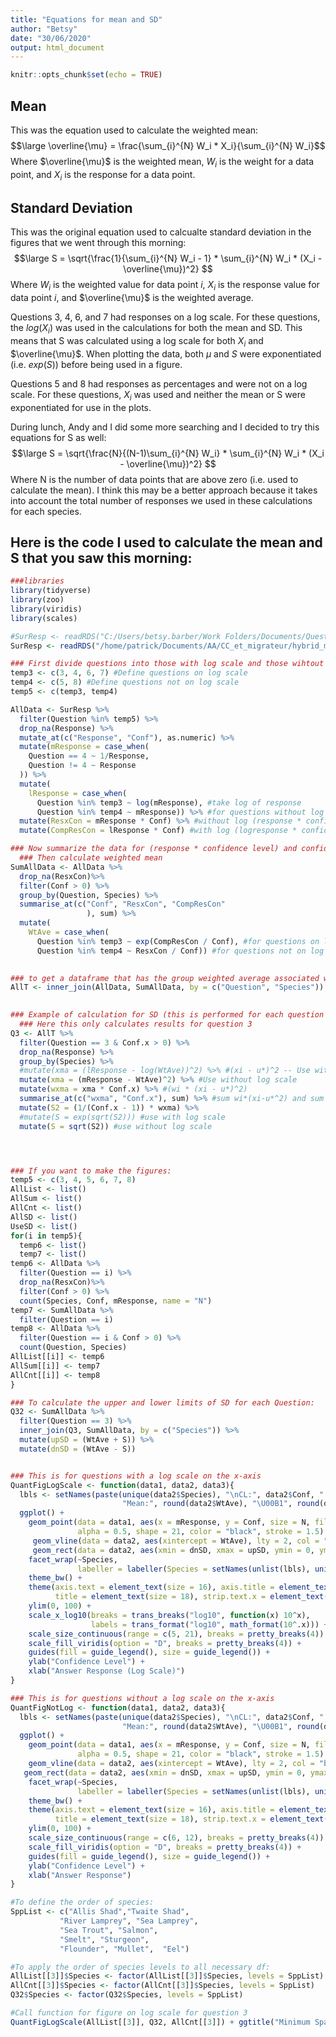 ```yaml
---
title: "Equations for mean and SD"
author: "Betsy"
date: "30/06/2020"
output: html_document
---
```


```r
knitr::opts_chunk$set(echo = TRUE)
```

## Mean

This was the equation used to calculate the weighted mean:
$$\large \overline{\mu} = \frac{\sum_{i}^{N} W_i * X_i}{\sum_{i}^{N} W_i}$$
Where $\overline{\mu}$ is the weighted mean, $W_i$ is the weight for a data point, and $X_i$ is the response for a data point.

## Standard Deviation

This was the original equation used to calcualte standard deviation in the figures that we went through this morning:
$$\large S = \sqrt{\frac{1}{\sum_{i}^{N} W_i - 1} * \sum_{i}^{N} W_i * (X_i - \overline{\mu})^2}  $$
Where $W_i$ is the weighted value for data point $i$, $X_i$ is the response value for data point $i$, and $\overline{\mu}$ is the weighted average.

Questions 3, 4, 6, and 7 had responses on a log scale.  For these questions, the $log(X_i)$ was used in the calculations for both the mean and SD.  This means that S was calculated using a log scale for both $X_i$ and $\overline{\mu}$.  When plotting the data, both $\mu$ and $S$ were exponentiated (i.e. $exp(S)$) before being used in a figure.

Questions 5 and 8 had responses as percentages and were not on a log scale.  For these questions, $X_i$ was used and neither the mean or S were exponentiated for use in the plots.

During lunch, Andy and I did some more searching and I decided to try this equations for S as well:
$$\large S = \sqrt{\frac{N}{(N-1)\sum_{i}^{N} W_i} * \sum_{i}^{N} W_i * (X_i - \overline{\mu})^2}  $$
Where N is the number of data points that are above zero (i.e. used to calculate the mean).  I think this may be a better approach because it takes into account the total number of responses we used in these calculations for each species.


## Here is the code I used to calculate the mean and S that you saw this morning:

```r
###libraries
library(tidyverse)
library(zoo)
library(viridis)
library(scales)

#SurResp <- readRDS("C:/Users/betsy.barber/Work Folders/Documents/Questionnaire/DF of survey responses.RDS")
SurResp <- readRDS("/home/patrick/Documents/AA/CC_et_migrateur/hybrid_model/questionnaire/DF of survey responses.RDS")

### First divide questions into those with log scale and those wihtout log scale:
temp3 <- c(3, 4, 6, 7) #Define questions on log scale
temp4 <- c(5, 8) #Define questions not on log scale
temp5 <- c(temp3, temp4)

AllData <- SurResp %>%
  filter(Question %in% temp5) %>%
  drop_na(Response) %>%
  mutate_at(c("Response", "Conf"), as.numeric) %>%
  mutate(mResponse = case_when(
    Question == 4 ~ 1/Response,
    Question != 4 ~ Response
  )) %>%
  mutate(
    lResponse = case_when(
      Question %in% temp3 ~ log(mResponse), #take log of response
      Question %in% temp4 ~ mResponse)) %>% #for questions without log
  mutate(ResxCon = mResponse * Conf) %>% #without log (response * confidence level)
  mutate(CompResCon = lResponse * Conf) #with log (logresponse * confidence level)

### Now summarize the data for (response * confidence level) and confidence level
  ### Then calculate weighted mean
SumAllData <- AllData %>%
  drop_na(ResxCon)%>%
  filter(Conf > 0) %>%
  group_by(Question, Species) %>%
  summarise_at(c("Conf", "ResxCon", "CompResCon"
                 ), sum) %>%
  mutate(
    WtAve = case_when(
      Question %in% temp3 ~ exp(CompResCon / Conf), #for questions on log scale
      Question %in% temp4 ~ ResxCon / Conf)) #for questions not on log scale
           

### to get a dataframe that has the group weighted average associated with each row of data:
AllT <- inner_join(AllData, SumAllData, by = c("Question", "Species"))
  

### Example of calculation for SD (this is performed for each question in the survey)
  ### Here this only calculates results for question 3
Q3 <- AllT %>%
  filter(Question == 3 & Conf.x > 0) %>%
  drop_na(Response) %>%
  group_by(Species) %>%
  #mutate(xma = (lResponse - log(WtAve))^2) %>% #(xi - u*)^2 -- Use with log scale
  mutate(xma = (mResponse - WtAve)^2) %>% #Use without log scale
  mutate(wxma = xma * Conf.x) %>% #(wi * (xi - u*)^2)
  summarise_at(c("wxma", "Conf.x"), sum) %>% #sum wi*(xi-u*^2) and sum of wi
  mutate(S2 = (1/(Conf.x - 1)) * wxma) %>%
  #mutate(S = exp(sqrt(S2))) #use with log scale
  mutate(S = sqrt(S2)) #use without log scale




### If you want to make the figures:
temp5 <- c(3, 4, 5, 6, 7, 8)
AllList <- list()
AllSum <- list()
AllCnt <- list()
AllSD <- list()
UseSD <- list()
for(i in temp5){
  temp6 <- list()
  temp7 <- list()
temp6 <- AllData %>%
  filter(Question == i) %>%
  drop_na(ResxCon)%>%
  filter(Conf > 0) %>%
  count(Species, Conf, mResponse, name = "N")
temp7 <- SumAllData %>%
  filter(Question == i)
temp8 <- AllData %>%
  filter(Question == i & Conf > 0) %>%
  count(Question, Species)
AllList[[i]] <- temp6
AllSum[[i]] <- temp7
AllCnt[[i]] <- temp8
}

### To calculate the upper and lower limits of SD for each Question:
Q32 <- SumAllData %>%
  filter(Question == 3) %>%
  inner_join(Q3, SumAllData, by = c("Species")) %>%
  mutate(upSD = (WtAve + S)) %>%
  mutate(dnSD = (WtAve - S))


### This is for questions with a log scale on the x-axis
QuantFigLogScale <- function(data1, data2, data3){
  lbls <- setNames(paste(unique(data2$Species), "\nCL:", data2$Conf, " N:", data3$n,
                         "Mean:", round(data2$WtAve), "\U00B1", round(data2$S), "SD"), unique(data2$Species))
  ggplot() + 
    geom_point(data = data1, aes(x = mResponse, y = Conf, size = N, fill = N), 
               alpha = 0.5, shape = 21, color = "black", stroke = 1.5) +
     geom_vline(data = data2, aes(xintercept = WtAve), lty = 2, col = "blue", lwd = 1) +
     geom_rect(data = data2, aes(xmin = dnSD, xmax = upSD, ymin = 0, ymax = 100), color = "lightblue", alpha = 0.25) +
    facet_wrap(~Species, 
               labeller = labeller(Species = setNames(unlist(lbls), unique(data1$Species)))) +
    theme_bw() +
    theme(axis.text = element_text(size = 16), axis.title = element_text(size = 18), 
          title = element_text(size = 18), strip.text.x = element_text(size = 16)) +
    ylim(0, 100) +
    scale_x_log10(breaks = trans_breaks("log10", function(x) 10^x), 
                  labels = trans_format("log10", math_format(10^.x))) +
    scale_size_continuous(range = c(5, 21), breaks = pretty_breaks(4)) +
    scale_fill_viridis(option = "D", breaks = pretty_breaks(4)) +
    guides(fill = guide_legend(), size = guide_legend()) +
    ylab("Confidence Level") +
    xlab("Answer Response (Log Scale)") 
}

### This is for questions without a log scale on the x-axis
QuantFigNotLog <- function(data1, data2, data3){
  lbls <- setNames(paste(unique(data2$Species), "\nCL:", data2$Conf, " N:", data3$n,
                         "Mean:", round(data2$WtAve), "\U00B1", round(data2$S), "SD"), unique(data2$Species))
  ggplot() +
    geom_point(data = data1, aes(x = mResponse, y = Conf, size = N, fill = N),
               alpha = 0.5, shape = 21, color = "black", stroke = 1.5) +
    geom_vline(data = data2, aes(xintercept = WtAve), lty = 2, col = "blue", lwd = 1) +
   geom_rect(data = data2, aes(xmin = dnSD, xmax = upSD, ymin = 0, ymax = 100), color = "lightblue", alpha = 0.25) +
    facet_wrap(~Species,
               labeller = labeller(Species = setNames(unlist(lbls), unique(data1$Species)))) +
    theme_bw() +
    theme(axis.text = element_text(size = 16), axis.title = element_text(size = 18), 
          title = element_text(size = 18), strip.text.x = element_text(size = 16)) +
    ylim(0, 100) +
    scale_size_continuous(range = c(6, 12), breaks = pretty_breaks(4)) +
    scale_fill_viridis(option = "D", breaks = pretty_breaks(4)) +
    guides(fill = guide_legend(), size = guide_legend()) +
    ylab("Confidence Level") +
    xlab("Answer Response") 
}

#To define the order of species:
SppList <- c("Allis Shad","Twaite Shad",
           "River Lamprey", "Sea Lamprey", 
           "Sea Trout", "Salmon", 
           "Smelt", "Sturgeon",
           "Flounder", "Mullet",  "Eel")

#To apply the order of species levels to all necessary df:
AllList[[3]]$Species <- factor(AllList[[3]]$Species, levels = SppList)
AllCnt[[3]]$Species <- factor(AllCnt[[3]]$Species, levels = SppList)
Q32$Species <- factor(Q32$Species, levels = SppList)

#Call function for figure on log scale for question 3
QuantFigLogScale(AllList[[3]], Q32, AllCnt[[3]]) + ggtitle("Minimum Spawning Stock Size")
 

```


